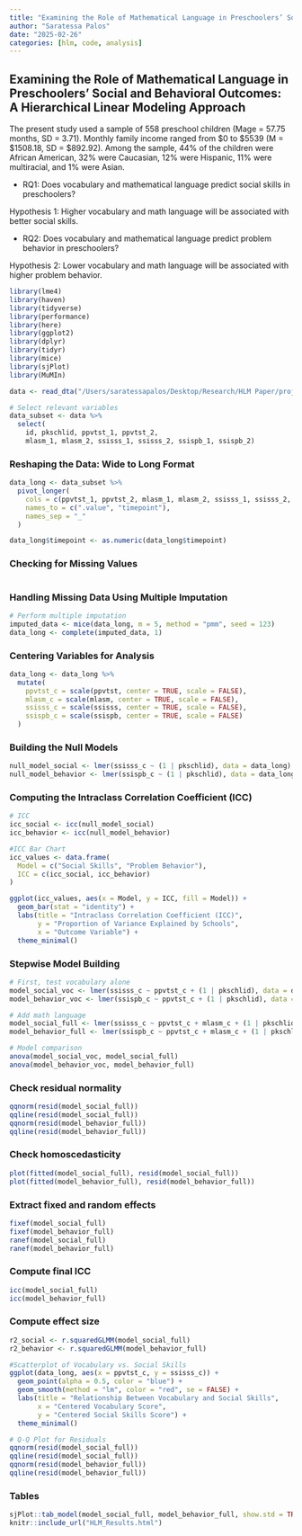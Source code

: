 ```yaml
---
title: "Examining the Role of Mathematical Language in Preschoolers’ Social and Behavioral Outcomes: A Hierarchical Linear Modeling Approach"
author: "Saratessa Palos"
date: "2025-02-26"
categories: [hlm, code, analysis]
---
```


## Examining the Role of Mathematical Language in Preschoolers’ Social and Behavioral Outcomes: A Hierarchical Linear Modeling Approach

The present study used a sample of 558 preschool children (Mage = 57.75 months, SD = 3.71). Monthly family income ranged from \$0 to \$5539 (M = \$1508.18, SD = \$892.92). Among the sample, 44% of the children were African American, 32% were Caucasian, 12% were Hispanic, 11% were multiracial, and 1% were Asian.

-   RQ1: Does vocabulary and mathematical language predict social skills in preschoolers?

Hypothesis 1: Higher vocabulary and math language will be associated with better social skills.

-   RQ2: Does vocabulary and mathematical language predict problem behavior in preschoolers?

Hypothesis 2: Lower vocabulary and math language will be associated with higher problem behavior.

```r
library(lme4)     
library(haven)      
library(tidyverse)  
library(performance)
library(here)
library(ggplot2)
library(dplyr)    
library(tidyr)    
library(mice)
library(sjPlot)
library(MuMIn) 
```

```r
data <- read_dta("/Users/saratessapalos/Desktop/Research/HLM Paper/project/socialskills_problembx/data/data.dta")
```

```r
# Select relevant variables 
data_subset <- data %>%
  select(
    id, pkschlid, ppvtst_1, ppvtst_2,   
    mlasm_1, mlasm_2, ssisss_1, ssisss_2, ssispb_1, ssispb_2)       
```

### **Reshaping the Data: Wide to Long Format**

```r
data_long <- data_subset %>%
  pivot_longer(
    cols = c(ppvtst_1, ppvtst_2, mlasm_1, mlasm_2, ssisss_1, ssisss_2, ssispb_1, ssispb_2),
    names_to = c(".value", "timepoint"),
    names_sep = "_"
  )

data_long$timepoint <- as.numeric(data_long$timepoint)
```

### **Checking for Missing Values**

```{colSums(is.na(data_long))}
```

### **Handling Missing Data Using Multiple Imputation**

```r
# Perform multiple imputation
imputed_data <- mice(data_long, m = 5, method = "pmm", seed = 123)
data_long <- complete(imputed_data, 1)
```

### **Centering Variables for Analysis**

```r
data_long <- data_long %>%
  mutate(
    ppvtst_c = scale(ppvtst, center = TRUE, scale = FALSE), 
    mlasm_c = scale(mlasm, center = TRUE, scale = FALSE),  
    ssisss_c = scale(ssisss, center = TRUE, scale = FALSE),  
    ssispb_c = scale(ssispb, center = TRUE, scale = FALSE)  
  )
```

### **Building the Null Models**

```r
null_model_social <- lmer(ssisss_c ~ (1 | pkschlid), data = data_long)
null_model_behavior <- lmer(ssispb_c ~ (1 | pkschlid), data = data_long)
```

### **Computing the Intraclass Correlation Coefficient (ICC)**

```r
# ICC
icc_social <- icc(null_model_social)
icc_behavior <- icc(null_model_behavior)
```

```r
#ICC Bar Chart
icc_values <- data.frame(
  Model = c("Social Skills", "Problem Behavior"),
  ICC = c(icc_social, icc_behavior)
)

ggplot(icc_values, aes(x = Model, y = ICC, fill = Model)) +
  geom_bar(stat = "identity") +
  labs(title = "Intraclass Correlation Coefficient (ICC)",
       y = "Proportion of Variance Explained by Schools",
       x = "Outcome Variable") +
  theme_minimal()
```

### Stepwise Model Building

```r
# First, test vocabulary alone
model_social_voc <- lmer(ssisss_c ~ ppvtst_c + (1 | pkschlid), data = data_long)
model_behavior_voc <- lmer(ssispb_c ~ ppvtst_c + (1 | pkschlid), data = data_long)

# Add math language
model_social_full <- lmer(ssisss_c ~ ppvtst_c + mlasm_c + (1 | pkschlid), data = data_long)
model_behavior_full <- lmer(ssispb_c ~ ppvtst_c + mlasm_c + (1 | pkschlid), data = data_long)

# Model comparison
anova(model_social_voc, model_social_full)
anova(model_behavior_voc, model_behavior_full)
```

### Check residual normality

```r
qqnorm(resid(model_social_full))
qqline(resid(model_social_full))
qqnorm(resid(model_behavior_full))
qqline(resid(model_behavior_full))
```

### Check homoscedasticity

```r
plot(fitted(model_social_full), resid(model_social_full))
plot(fitted(model_behavior_full), resid(model_behavior_full))
```

### Extract fixed and random effects

```r
fixef(model_social_full)
fixef(model_behavior_full)
ranef(model_social_full)
ranef(model_behavior_full)
```

### Compute final ICC

```r
icc(model_social_full)
icc(model_behavior_full)
```

### Compute effect size

```r
r2_social <- r.squaredGLMM(model_social_full)
r2_behavior <- r.squaredGLMM(model_behavior_full)
```

```r
#Scatterplot of Vocabulary vs. Social Skills
ggplot(data_long, aes(x = ppvtst_c, y = ssisss_c)) +
  geom_point(alpha = 0.5, color = "blue") +
  geom_smooth(method = "lm", color = "red", se = FALSE) +
  labs(title = "Relationship Between Vocabulary and Social Skills",
       x = "Centered Vocabulary Score",
       y = "Centered Social Skills Score") +
  theme_minimal()
```

```r
# Q-Q Plot for Residuals
qqnorm(resid(model_social_full))
qqline(resid(model_social_full))
qqnorm(resid(model_behavior_full))
qqline(resid(model_behavior_full))
```

### Tables

```r
sjPlot::tab_model(model_social_full, model_behavior_full, show.std = TRUE, show.ci = TRUE, show.p = TRUE, file = "HLM_Results.html")
knitr::include_url("HLM_Results.html")
```
